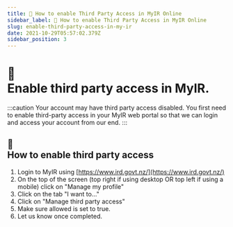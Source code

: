 ```yaml
---
title: 🤝 How to enable Third Party Access in MyIR Online 
sidebar_label: 🤝 How to enable Third Party Access in MyIR Online  
slug: enable-third-party-access-in-my-ir
date: 2021-10-29T05:57:02.379Z
sidebar_position: 3
---
```

# <div class="emoji">🤝</div> Enable third party access in MyIR. 


:::caution
Your account may have third party access disabled. You first need to enable third-party access in your MyIR web portal so that we can login and access your account from our end. 
:::


## <div class="emoji">📃</div> How to enable third party access

1. Login to MyIR using [https://www.ird.govt.nz/](https://www.ird.govt.nz/)
2. On the top of the screen (top right if using desktop OR top left if using a mobile) click on "Manage my profile"
3. Click on the tab "I want to..."
4. Click on "Manage third party access"
5. Make sure allowed is set to true.
6. Let us know once completed.

<Disclaimer />